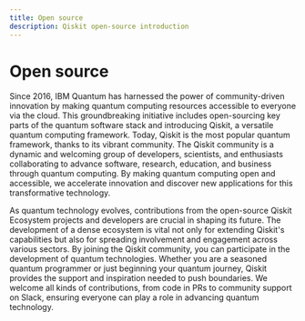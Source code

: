 ```yaml
---
title: Open source
description: Qiskit open-source introduction
---
```


# Open source

Since 2016, IBM Quantum has harnessed the power of community-driven innovation by making quantum computing resources accessible to everyone via the cloud.
This groundbreaking initiative includes open-sourcing key parts of the quantum software stack and introducing Qiskit, a versatile quantum computing framework.
Today, Qiskit is the most popular quantum framework, thanks to its vibrant community.
The Qiskit community is a dynamic and welcoming group of developers, scientists, and enthusiasts collaborating to advance software, research, education, and business through quantum computing.
By making quantum computing open and accessible, we accelerate innovation and discover new applications for this transformative technology.

As quantum technology evolves, contributions from the open-source Qiskit Ecosystem projects and developers are crucial in shaping its future.
The development of a dense ecosystem is vital not only for extending Qiskit's capabilities but also for spreading involvement and engagement across various sectors.
By joining the Qiskit community, you can participate in the development of quantum technologies.
Whether you are a seasoned quantum programmer or just beginning your quantum journey, Qiskit provides the support and inspiration needed to push boundaries.
We welcome all kinds of contributions, from code in PRs to community support on Slack, ensuring everyone can play a role in advancing quantum technology.
